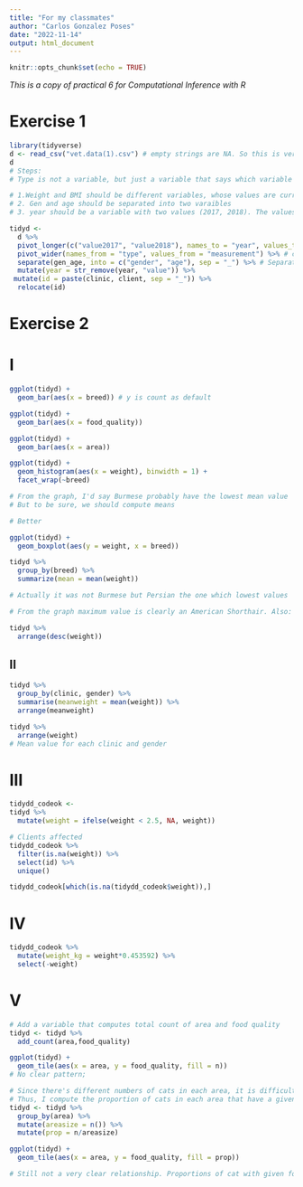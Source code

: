 ```yaml
---
title: "For my classmates"
author: "Carlos Gonzalez Poses"
date: "2022-11-14"
output: html_document
---
```


```r
knitr::opts_chunk$set(echo = TRUE)
```

*This is a copy of practical 6 for Computational Inference with R*

# Exercise 1

```r
library(tidyverse)
d <- read_csv("vet.data(1).csv") # empty strings are NA. So this is very nice!
d
# Steps:
# Type is not a variable, but just a variable that says which variable some values correspond to

# 1.Weight and BMI should be different variables, whose values are currently in value2017 and value2018
# 2. Gen and age should be separated into two varaibles
# 3. year should be a variable with two values (2017, 2018). The values of value2017 and value2018 should be under bodyweight abd bmi
```
```r
tidyd <- 
  d %>% 
  pivot_longer(c("value2017", "value2018"), names_to = "year", values_to = "measurement") %>% # create a variable year. The variable measurement is just temporary
  pivot_wider(names_from = "type", values_from = "measurement") %>% # create two variable types, with values corresponding to 2017 and 2017
  separate(gen_age, into = c("gender", "age"), sep = "_") %>% # Separate age and gender
  mutate(year = str_remove(year, "value")) %>% 
 mutate(id = paste(clinic, client, sep = "_")) %>% 
  relocate(id)
```

# Exercise 2
# I
```r
ggplot(tidyd) +
  geom_bar(aes(x = breed)) # y is count as default

ggplot(tidyd) +
  geom_bar(aes(x = food_quality))

ggplot(tidyd) +
  geom_bar(aes(x = area))

```

```r
ggplot(tidyd) +
  geom_histogram(aes(x = weight), binwidth = 1) +
  facet_wrap(~breed)

# From the graph, I'd say Burmese probably have the lowest mean value
# But to be sure, we should compute means

# Better

ggplot(tidyd) +
  geom_boxplot(aes(y = weight, x = breed))

tidyd %>% 
  group_by(breed) %>% 
  summarize(mean = mean(weight))

# Actually it was not Burmese but Persian the one which lowest values

# From the graph maximum value is clearly an American Shorthair. Also:

tidyd %>% 
  arrange(desc(weight))
```
## II
```r
tidyd %>% 
  group_by(clinic, gender) %>% 
  summarise(meanweight = mean(weight)) %>% 
  arrange(meanweight)

tidyd %>% 
  arrange(weight)
# Mean value for each clinic and gender
```


# III
```r
tidydd_codeok <-
tidyd %>% 
  mutate(weight = ifelse(weight < 2.5, NA, weight))

# Clients affected
tidydd_codeok %>% 
  filter(is.na(weight)) %>% 
  select(id) %>% 
  unique()

tidydd_codeok[which(is.na(tidydd_codeok$weight)),]


```

# IV

```r
tidydd_codeok %>% 
  mutate(weight_kg = weight*0.453592) %>% 
  select(-weight)
```
# V
```r
# Add a variable that computes total count of area and food quality
tidyd <- tidyd %>% 
  add_count(area,food_quality)

ggplot(tidyd) +
  geom_tile(aes(x = area, y = food_quality, fill = n))
# No clear pattern;

# Since there's different numbers of cats in each area, it is difficult to show a relationship.
# Thus, I compute the proportion of cats in each area that have a given food quality
tidyd <- tidyd %>% 
  group_by(area) %>% 
  mutate(areasize = n()) %>% 
  mutate(prop = n/areasize)

ggplot(tidyd) +
  geom_tile(aes(x = area, y = food_quality, fill = prop))

# Still not a very clear relationship. Proportions of cat with given food quality are rather similar across areas. The bigger patterns are that in rural areas even less cats are feeded food quality I.V, and that in suburban areas food quality II and I are more common.
```




